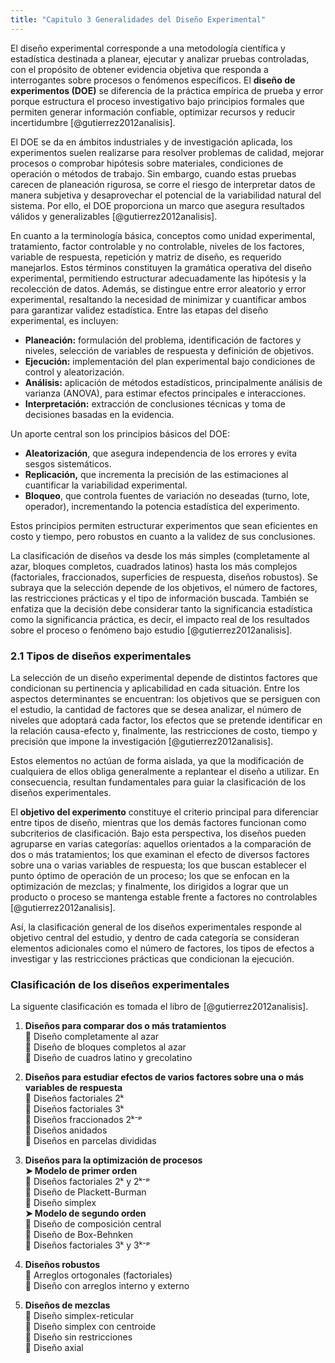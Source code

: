 ```yaml
---
title: "Capitulo 3 Generalidades del Diseño Experimental"
---
```


El diseño experimental corresponde a una metodología científica y estadística destinada a planear, ejecutar y analizar pruebas controladas, con el propósito de obtener evidencia objetiva que responda a interrogantes sobre procesos o fenómenos específicos. El **diseño de experimentos (DOE)** se diferencia de la práctica empírica de prueba y error porque estructura el proceso investigativo bajo principios formales que permiten generar información confiable, optimizar recursos y reducir incertidumbre [@gutierrez2012analisis].

El DOE se da en ámbitos industriales y de investigación aplicada, los experimentos suelen realizarse para resolver problemas de calidad, mejorar procesos o comprobar hipótesis sobre materiales, condiciones de operación o métodos de trabajo. Sin embargo, cuando estas pruebas carecen de planeación rigurosa, se corre el riesgo de interpretar datos de manera subjetiva y desaprovechar el potencial de la variabilidad natural del sistema. Por ello, el DOE proporciona un marco que asegura resultados válidos y generalizables [@gutierrez2012analisis].

En cuanto a la terminología básica, conceptos como unidad experimental, tratamiento, factor controlable y no controlable, niveles de los factores, variable de respuesta, repetición y matriz de diseño, es requerido manejarlos. Estos términos constituyen la gramática operativa del diseño experimental, permitiendo estructurar adecuadamente las hipótesis y la recolección de datos. Además, se distingue entre error aleatorio y error experimental, resaltando la necesidad de minimizar y cuantificar ambos para garantizar validez estadística. Entre las etapas del diseño experimental, es incluyen:

-   **Planeación:** formulación del problema, identificación de factores y niveles, selección de variables de respuesta y definición de objetivos.
-   **Ejecución:** implementación del plan experimental bajo condiciones de control y aleatorización.
-   **Análisis:** aplicación de métodos estadísticos, principalmente análisis de varianza (ANOVA), para estimar efectos principales e interacciones.
-   **Interpretación:** extracción de conclusiones técnicas y toma de decisiones basadas en la evidencia.

Un aporte central son los principios básicos del DOE:

-   **Aleatorización**, que asegura independencia de los errores y evita sesgos sistemáticos.
-   **Replicación,** que incrementa la precisión de las estimaciones al cuantificar la variabilidad experimental.
-   **Bloqueo**, que controla fuentes de variación no deseadas (turno, lote, operador), incrementando la potencia estadística del experimento.

Estos principios permiten estructurar experimentos que sean eficientes en costo y tiempo, pero robustos en cuanto a la validez de sus conclusiones.

La clasificación de diseños va desde los más simples (completamente al azar, bloques completos, cuadrados latinos) hasta los más complejos (factoriales, fraccionados, superficies de respuesta, diseños robustos). Se subraya que la selección depende de los objetivos, el número de factores, las restricciones prácticas y el tipo de información buscada. También se enfatiza que la decisión debe considerar tanto la significancia estadística como la significancia práctica, es decir, el impacto real de los resultados sobre el proceso o fenómeno bajo estudio [@gutierrez2012analisis].

### 2.1 Tipos de diseños experimentales

La selección de un diseño experimental depende de distintos factores que condicionan su pertinencia y aplicabilidad en cada situación. Entre los aspectos determinantes se encuentran: los objetivos que se persiguen con el estudio, la cantidad de factores que se desea analizar, el número de niveles que adoptará cada factor, los efectos que se pretende identificar en la relación causa-efecto y, finalmente, las restricciones de costo, tiempo y precisión que impone la investigación [@gutierrez2012analisis].

Estos elementos no actúan de forma aislada, ya que la modificación de cualquiera de ellos obliga generalmente a replantear el diseño a utilizar. En consecuencia, resultan fundamentales para guiar la clasificación de los diseños experimentales.

El **objetivo del experimento** constituye el criterio principal para diferenciar entre tipos de diseño, mientras que los demás factores funcionan como subcriterios de clasificación. Bajo esta perspectiva, los diseños pueden agruparse en varias categorías: aquellos orientados a la comparación de dos o más tratamientos; los que examinan el efecto de diversos factores sobre una o varias variables de respuesta; los que buscan establecer el punto óptimo de operación de un proceso; los que se enfocan en la optimización de mezclas; y finalmente, los dirigidos a lograr que un producto o proceso se mantenga estable frente a factores no controlables [@gutierrez2012analisis].

Así, la clasificación general de los diseños experimentales responde al objetivo central del estudio, y dentro de cada categoría se consideran elementos adicionales como el número de factores, los tipos de efectos a investigar y las restricciones prácticas que condicionan la ejecución.

### **Clasificación de los diseños experimentales**

La siguente clasificación es tomada el libro de [@gutierrez2012analisis].

1.  **Diseños para comparar dos o más tratamientos**\
    🔹 Diseño completamente al azar\
    🔹 Diseño de bloques completos al azar\
    🔹 Diseño de cuadros latino y grecolatino

2.  **Diseños para estudiar efectos de varios factores sobre una o más variables de respuesta**\
    🔹 Diseños factoriales 2ᵏ\
    🔹 Diseños factoriales 3ᵏ\
    🔹 Diseños fraccionados 2ᵏ⁻ᵖ\
    🔹 Diseños anidados\
    🔹 Diseños en parcelas divididas

3.  **Diseños para la optimización de procesos**\
    **➤ Modelo de primer orden**\
    🔹 Diseños factoriales 2ᵏ y 2ᵏ⁻ᵖ\
    🔹 Diseño de Plackett-Burman\
    🔹 Diseño simplex\
    **➤ Modelo de segundo orden**\
    🔹 Diseño de composición central\
    🔹 Diseño de Box-Behnken\
    🔹 Diseños factoriales 3ᵏ y 3ᵏ⁻ᵖ

4.  **Diseños robustos**\
    🔹 Arreglos ortogonales (factoriales)\
    🔹 Diseño con arreglos interno y externo

5.  **Diseños de mezclas**\
    🔹 Diseño simplex-reticular\
    🔹 Diseño simplex con centroide\
    🔹 Diseño sin restricciones\
    🔹 Diseño axial
